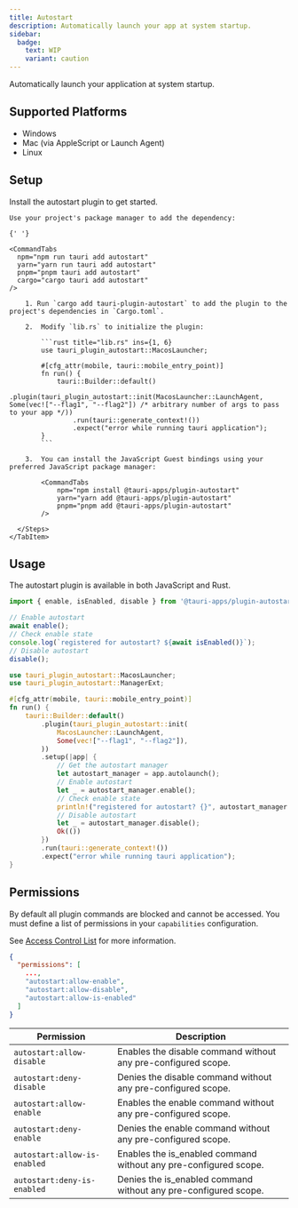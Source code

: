 ```yaml
---
title: Autostart
description: Automatically launch your app at system startup.
sidebar:
  badge:
    text: WIP
    variant: caution
---
```



<PluginLinks plugin="autostart" />

Automatically launch your application at system startup.

## Supported Platforms

- Windows
- Mac (via AppleScript or Launch Agent)
- Linux

## Setup

Install the autostart plugin to get started.

<Tabs>
  <TabItem label="Automatic">

    Use your project's package manager to add the dependency:

    {' '}

    <CommandTabs
      npm="npm run tauri add autostart"
      yarn="yarn run tauri add autostart"
      pnpm="pnpm tauri add autostart"
      cargo="cargo tauri add autostart"
    />

  </TabItem>
    <TabItem label="Manual">
      <Steps>

        1. Run `cargo add tauri-plugin-autostart` to add the plugin to the project's dependencies in `Cargo.toml`.

        2.  Modify `lib.rs` to initialize the plugin:

            ```rust title="lib.rs" ins={1, 6}
            use tauri_plugin_autostart::MacosLauncher;

            #[cfg_attr(mobile, tauri::mobile_entry_point)]
            fn run() {
                tauri::Builder::default()
                    .plugin(tauri_plugin_autostart::init(MacosLauncher::LaunchAgent, Some(vec!["--flag1", "--flag2"]) /* arbitrary number of args to pass to your app */))
                    .run(tauri::generate_context!())
                    .expect("error while running tauri application");
            }
            ```

        3.  You can install the JavaScript Guest bindings using your preferred JavaScript package manager:

            <CommandTabs
                npm="npm install @tauri-apps/plugin-autostart"
                yarn="yarn add @tauri-apps/plugin-autostart"
                pnpm="pnpm add @tauri-apps/plugin-autostart"
            />

      </Steps>
    </TabItem>

</Tabs>

## Usage

The autostart plugin is available in both JavaScript and Rust.

<Tabs>
  <TabItem label="JavaScript">

```js
import { enable, isEnabled, disable } from '@tauri-apps/plugin-autostart';

// Enable autostart
await enable();
// Check enable state
console.log(`registered for autostart? ${await isEnabled()}`);
// Disable autostart
disable();
```

  </TabItem>
  <TabItem label="Rust">

```rust
use tauri_plugin_autostart::MacosLauncher;
use tauri_plugin_autostart::ManagerExt;

#[cfg_attr(mobile, tauri::mobile_entry_point)]
fn run() {
    tauri::Builder::default()
        .plugin(tauri_plugin_autostart::init(
            MacosLauncher::LaunchAgent,
            Some(vec!["--flag1", "--flag2"]),
        ))
        .setup(|app| {
            // Get the autostart manager
            let autostart_manager = app.autolaunch();
            // Enable autostart
            let _ = autostart_manager.enable();
            // Check enable state
            println!("registered for autostart? {}", autostart_manager.is_enabled().unwrap());
            // Disable autostart
            let _ = autostart_manager.disable();
            Ok(())
        })
        .run(tauri::generate_context!())
        .expect("error while running tauri application");
}
```

  </TabItem>
</Tabs>

## Permissions

By default all plugin commands are blocked and cannot be accessed.
You must define a list of permissions in your `capabilities` configuration.

See [Access Control List](/references/acl) for more information.

```json title="src-tauri/capabilities/main.json"
{
  "permissions": [
    ...,
    "autostart:allow-enable",
    "autostart:allow-disable",
    "autostart:allow-is-enabled"
  ]
}
```

| Permission                   | Description                                                      |
| ---------------------------- | ---------------------------------------------------------------- |
| `autostart:allow-disable`    | Enables the disable command without any pre-configured scope.    |
| `autostart:deny-disable`     | Denies the disable command without any pre-configured scope.     |
| `autostart:allow-enable`     | Enables the enable command without any pre-configured scope.     |
| `autostart:deny-enable`      | Denies the enable command without any pre-configured scope.      |
| `autostart:allow-is-enabled` | Enables the is_enabled command without any pre-configured scope. |
| `autostart:deny-is-enabled`  | Denies the is_enabled command without any pre-configured scope.  |
